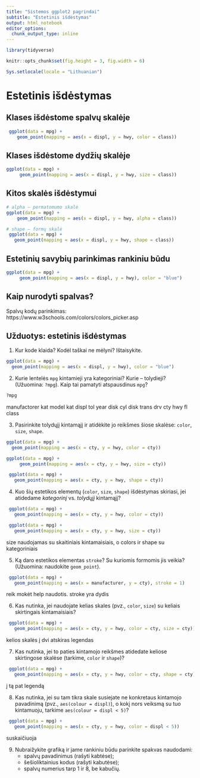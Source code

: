 ```yaml
---
title: "Sistemos ggplot2 pagrindai"
subtitle: "Estetinis išdėstymas"
output: html_notebook
editor_options: 
  chunk_output_type: inline
---
```



```r
library(tidyverse)

knitr::opts_chunk$set(fig.height = 3, fig.width = 6)

Sys.setlocale(locale = "Lithuanian")
```

Estetinis išdėstymas
============================================================================= 

Klases išdėstome spalvų skalėje
----------------------------------------------------------------------------- 

```r
 ggplot(data = mpg) + 
    geom_point(mapping = aes(x = displ, y = hwy, color = class)) 
```

Klases išdėstome dydžių skalėje
----------------------------------------------------------------------------- 

```r
ggplot(data = mpg) + 
     geom_point(mapping = aes(x = displ, y = hwy, size = class)) 
```

Kitos skalės išdėstymui
----------------------------------------------------------------------------- 

```r
# alpha – permatomumo skalė
ggplot(data = mpg) + 
    geom_point(mapping = aes(x = displ, y = hwy, alpha = class)) 
```
```r
# shape – formų skalė
 ggplot(data = mpg) +
   geom_point(mapping = aes(x = displ, y = hwy, shape = class)) 
```


Estetinių savybių parinkimas rankiniu būdu
----------------------------------------------------------------------------- 

```r
ggplot(data = mpg) + 
     geom_point(mapping = aes(x = displ, y = hwy), color = "blue") 
```

Kaip nurodyti spalvas?
----------------------------------------------------------------------------- 
Spalvų kodų parinkimas:
https://www.w3schools.com/colors/colors_picker.asp



Užduotys: estetinis išdėstymas
----------------------------------------------------------------------------- 

1. Kur kode klaida? Kodėl taškai ne mėlyni? Ištaisykite.

```r
ggplot(data = mpg) + 
  geom_point(mapping = aes(x = displ, y = hwy), color = "blue")
```

2. Kurie lentelės `mpg` kintamieji yra kategoriniai? Kurie – tolydieji? (Užuomina: `?mpg`). Kaip tai pamatyti atspausdinus `mpg`?

```r
?mpg
```
manufactorer kat
model kat
displ tol
year disk
cyl disk
trans 
drv
cty
hwy
fl
class


3. Pasirinkite tolydųjį kintamąjį ir atidėkite jo reikšmes šiose skalėse: `color`, `size`, `shape`. 

```r
ggplot(data = mpg) + 
  geom_point(mapping = aes(x = cty, y = hwy, color = cty))

ggplot(data = mpg) + 
     geom_point(mapping = aes(x = cty, y = hwy, size = cty)) 

 ggplot(data = mpg) +
   geom_point(mapping = aes(x = cty, y = hwy, shape = cty)) 
```

4. Kuo šių estetikos elementų (`color`, `size`, `shape`) išdėstymas skiriasi, jei atidedame *kategorinį* vs. *tolydųjį* kintamąjį? 


```r
 ggplot(data = mpg) +
   geom_point(mapping = aes(x = cty, y = hwy, color = cty))
```
```r
 ggplot(data = mpg) +
   geom_point(mapping = aes(x = cty, y = hwy, size = cty))
```



size naudojamas su skaitiniais kintamaisiais, o colors ir shape su kategoriniais



5. Ką daro estetikos elementas `stroke`? Su kuriomis formomis jis veikia? (Užuomina: naudokite `geom_point`).

```r
 ggplot(data = mpg) +
   geom_point(mapping = aes(x = manufacturer, y = cty), stroke = 1)
```
reik mokėt help naudotis. stroke yra dydis





6. Kas nutinka, jei naudojate kelias skales (pvz., `color`, `size`) su keliais skirtingais kintamaisiais?

```r
 ggplot(data = mpg) +
   geom_point(mapping = aes(x = cty, y = hwy, color = cty, size = cty))
```
kelios skalės į dvi atskiras legendas



7. Kas nutinka, jei to paties kintamojo reikšmes atidedate keliose skirtingose skalėse (tarkime, `color` ir `shape`)?

```r
 ggplot(data = mpg) +
   geom_point(mapping = aes(x = cty, y = hwy, color = cty, shape = cty))
```
į tą pat legendą





8. Kas nutinka, jei su tam tikra skale susiejate ne konkretaus kintamojo pavadinimą (pvz., `aes(colour = displ)`), o kokį nors veiksmą su tuo kintamuoju, tarkime `aes(colour = displ < 5)`?

```r
 ggplot(data = mpg) +
   geom_point(mapping = aes(x = cty, y = hwy, color = displ < 5))
```

suskaičiuoja






9. Nubraižykite grafiką ir jame rankiniu būdu parinkite spakvas naudodami:
    * spalvų pavadinimus (rašyti kabtėse);
    * šešioliktainius kodus (rašyti kabutėse);
    * spalvų numerius tarp 1 ir 8, be kabučių.
    
```r

```
    
